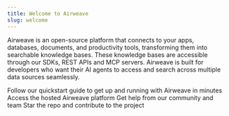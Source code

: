 ```yaml
---
title: Welcome to Airweave
slug: welcome
---
```


Airweave is an open-source platform that connects to your apps, databases, documents, and productivity tools, transforming them into searchable knowledge bases. These knowledge bases are accessible through our SDKs, REST APIs and MCP servers. Airweave is built for developers who want their AI agents to access and search across multiple data sources seamlessly.

<CardGroup cols={2}>
  <Card
    title="Get Started"
    icon="fa-solid fa-rocket"
    href="/quickstart"
  >
    Follow our quickstart guide to get up and running with Airweave in minutes
  </Card>
  <Card
    title="Try the Platform"
    icon="fa-solid fa-globe"
    href="https://app.airweave.ai"
  >
    Access the hosted Airweave platform
  </Card>
  <Card
    title="Join Discord"
    icon="fa-brands fa-discord"
    href="https://discord.gg/484HY9Ehxt"
  >
    Get help from our community and team
  </Card>
  <Card
    title="View on GitHub"
    icon="fa-brands fa-github"
    href="https://github.com/airweave-ai/airweave"
  >
    Star the repo and contribute to the project
  </Card>
</CardGroup>
